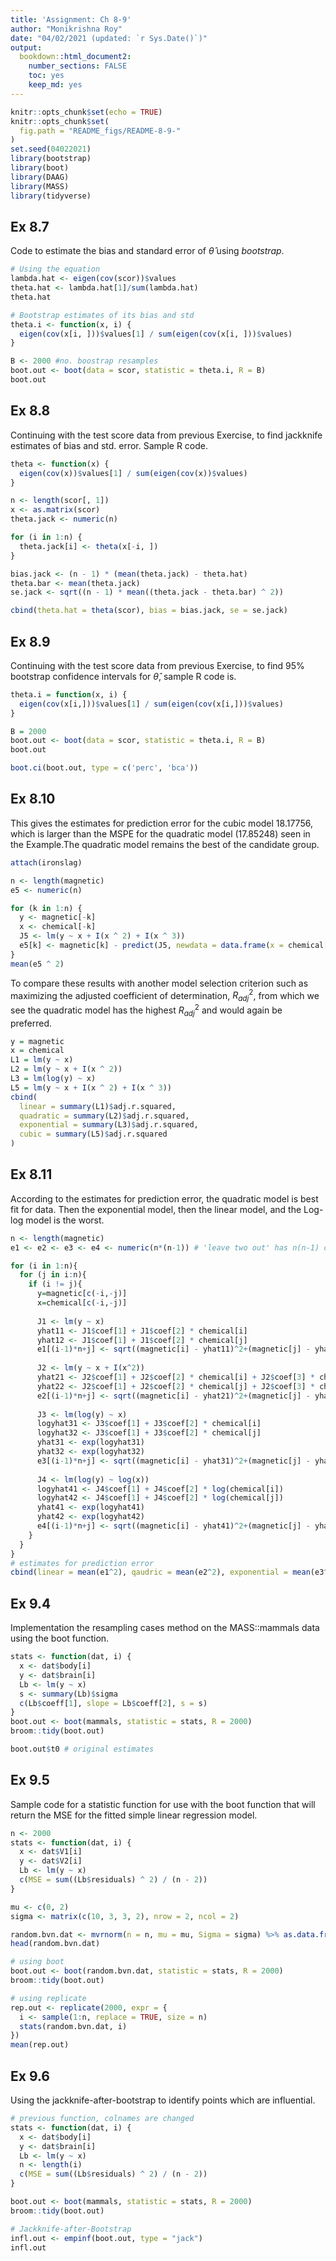 ```yaml
---
title: 'Assignment: Ch 8-9'
author: "Monikrishna Roy"
date: "04/02/2021 (updated: `r Sys.Date()`)"
output: 
  bookdown::html_document2:
    number_sections: FALSE
    toc: yes
    keep_md: yes
---
```


<style type="text/css">
h1.title {
  text-align: center;
}
h4.author {
  text-align: center;
}
h4.date {
  text-align: center;
}
</style>


```r
knitr::opts_chunk$set(echo = TRUE)
knitr::opts_chunk$set(
  fig.path = "README_figs/README-8-9-"
)
set.seed(04022021)
library(bootstrap)
library(boot)
library(DAAG)
library(MASS)
library(tidyverse)
```

## Ex 8.7

Code to estimate the bias and standard error of $\hat{\theta}$ using $bootstrap$.

```r
# Using the equation 
lambda.hat <- eigen(cov(scor))$values 
theta.hat <- lambda.hat[1]/sum(lambda.hat) 
theta.hat

# Bootstrap estimates of its bias and std
theta.i <- function(x, i) {
  eigen(cov(x[i, ]))$values[1] / sum(eigen(cov(x[i, ]))$values)
}

B <- 2000 #no. boostrap resamples
boot.out <- boot(data = scor, statistic = theta.i, R = B)
boot.out
```

## Ex 8.8

Continuing with the test score data from previous Exercise, to find jackknife estimates of bias and std. error. Sample R code.

```r
theta <- function(x) {
  eigen(cov(x))$values[1] / sum(eigen(cov(x))$values)
}

n <- length(scor[, 1])
x <- as.matrix(scor)
theta.jack <- numeric(n)

for (i in 1:n) {
  theta.jack[i] <- theta(x[-i, ])
}

bias.jack <- (n - 1) * (mean(theta.jack) - theta.hat)
theta.bar <- mean(theta.jack)
se.jack <- sqrt((n - 1) * mean((theta.jack - theta.bar) ^ 2))

cbind(theta.hat = theta(scor), bias = bias.jack, se = se.jack)

```

## Ex 8.9

Continuing with the test score data from previous Exercise, to find 95% bootstrap confidence intervals for $\hat{\theta}$, sample R code is.

```r
theta.i = function(x, i) {
  eigen(cov(x[i,]))$values[1] / sum(eigen(cov(x[i,]))$values)
}

B = 2000
boot.out <- boot(data = scor, statistic = theta.i, R = B)
boot.out

boot.ci(boot.out, type = c('perc', 'bca')) 

```

## Ex 8.10

This gives the estimates for prediction error for the cubic model $18.17756$, which is larger than the MSPE for the quadratic model $(17.85248)$ seen in the Example.The quadratic model remains the best of the candidate group. 

```r
attach(ironslag)

n <- length(magnetic)
e5 <- numeric(n)

for (k in 1:n) {
  y <- magnetic[-k]
  x <- chemical[-k]
  J5 <- lm(y ~ x + I(x ^ 2) + I(x ^ 3))
  e5[k] <- magnetic[k] - predict(J5, newdata = data.frame(x = chemical[k]))
} 
mean(e5 ^ 2) 
```

To compare these results with another model selection criterion such as maximizing the adjusted coefficient of determination, $R^2_{adj}$, from which we see the quadratic model has the highest $R^2_{adj}$ and would again be preferred. 

```r
y = magnetic
x = chemical
L1 = lm(y ~ x)
L2 = lm(y ~ x + I(x ^ 2))
L3 = lm(log(y) ~ x)
L5 = lm(y ~ x + I(x ^ 2) + I(x ^ 3))
cbind(
  linear = summary(L1)$adj.r.squared,
  quadratic = summary(L2)$adj.r.squared,
  exponential = summary(L3)$adj.r.squared,
  cubic = summary(L5)$adj.r.squared
) 
```

## Ex 8.11

According to the estimates for prediction error, the quadratic model is best fit for data. Then the exponential model, then the linear model, and the Log-log model is the worst.

```r
n <- length(magnetic) 
e1 <- e2 <- e3 <- e4 <- numeric(n*(n-1)) # 'leave two out' has n(n-1) combinations

for (i in 1:n){
  for (j in i:n){
    if (i != j){
      y=magnetic[c(-i,-j)]
      x=chemical[c(-i,-j)]
      
      J1 <- lm(y ~ x)
      yhat11 <- J1$coef[1] + J1$coef[2] * chemical[i]
      yhat12 <- J1$coef[1] + J1$coef[2] * chemical[j]
      e1[(i-1)*n+j] <- sqrt((magnetic[i] - yhat11)^2+(magnetic[j] - yhat12)^2)
      
      J2 <- lm(y ~ x + I(x^2))
      yhat21 <- J2$coef[1] + J2$coef[2] * chemical[i] + J2$coef[3] * chemical[i]^2
      yhat22 <- J2$coef[1] + J2$coef[2] * chemical[j] + J2$coef[3] * chemical[j]^2
      e2[(i-1)*n+j] <- sqrt((magnetic[i] - yhat21)^2+(magnetic[j] - yhat22)^2)
      
      J3 <- lm(log(y) ~ x)
      logyhat31 <- J3$coef[1] + J3$coef[2] * chemical[i]
      logyhat32 <- J3$coef[1] + J3$coef[2] * chemical[j]
      yhat31 <- exp(logyhat31)
      yhat32 <- exp(logyhat32)
      e3[(i-1)*n+j] <- sqrt((magnetic[i] - yhat31)^2+(magnetic[j] - yhat32)^2)
      
      J4 <- lm(log(y) ~ log(x))
      logyhat41 <- J4$coef[1] + J4$coef[2] * log(chemical[i])
      logyhat42 <- J4$coef[1] + J4$coef[2] * log(chemical[j])
      yhat41 <- exp(logyhat41)
      yhat42 <- exp(logyhat42)
      e4[(i-1)*n+j] <- sqrt((magnetic[i] - yhat41)^2+(magnetic[j] - yhat42)^2)
    }
  }
}
# estimates for prediction error
cbind(linear = mean(e1^2), qaudric = mean(e2^2), exponential = mean(e3^2), loglog = mean(e4^2))
```

## Ex 9.4

Implementation the resampling cases method on the MASS::mammals data using the boot function.

```r
stats <- function(dat, i) {
  x <- dat$body[i]
  y <- dat$brain[i]
  Lb <- lm(y ~ x)
  s <- summary(Lb)$sigma
  c(Lb$coeff[1], slope = Lb$coeff[2], s = s)
}
boot.out <- boot(mammals, statistic = stats, R = 2000)
broom::tidy(boot.out)

boot.out$t0 # original estimates
```

## Ex 9.5

Sample code for a statistic function for use with the boot function that will return the MSE for the fitted simple linear regression model.

```r
n <- 2000
stats <- function(dat, i) {
  x <- dat$V1[i]
  y <- dat$V2[i]
  Lb <- lm(y ~ x)
  c(MSE = sum((Lb$residuals) ^ 2) / (n - 2))
}

mu <- c(0, 2)
sigma <- matrix(c(10, 3, 3, 2), nrow = 2, ncol = 2)

random.bvn.dat <- mvrnorm(n = n, mu = mu, Sigma = sigma) %>% as.data.frame()
head(random.bvn.dat)

# using boot
boot.out <- boot(random.bvn.dat, statistic = stats, R = 2000)
broom::tidy(boot.out)

# using replicate
rep.out <- replicate(2000, expr = {
  i <- sample(1:n, replace = TRUE, size = n)
  stats(random.bvn.dat, i)
})
mean(rep.out)
```

## Ex 9.6

Using the jackknife-after-bootstrap to identify points which are influential.

```r
# previous function, colnames are changed
stats <- function(dat, i) {
  x <- dat$body[i]
  y <- dat$brain[i]
  Lb <- lm(y ~ x)
  n <- length(i)
  c(MSE = sum((Lb$residuals) ^ 2) / (n - 2))
}

boot.out <- boot(mammals, statistic = stats, R = 2000)
broom::tidy(boot.out)

# Jackknife-after-Bootstrap
infl.out <- empinf(boot.out, type = "jack")
infl.out
```